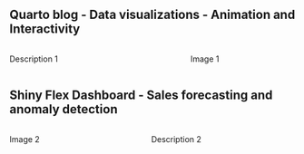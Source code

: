 ## Quarto blog - Data visualizations - Animation and Interactivity

:::: columns

::: {.column width="55%"}
Description 1
:::

::: {.column width="5%"}
:::

::: {.column width="40%"}
Image 1
:::

::::

## Shiny Flex Dashboard - Sales forecasting and anomaly detection
:::: columns

::: {.column width="40%"}
Image 2
:::

::: {.column width="5%"}
:::

::: {.column width="55%"}
Description 2
:::

::::

